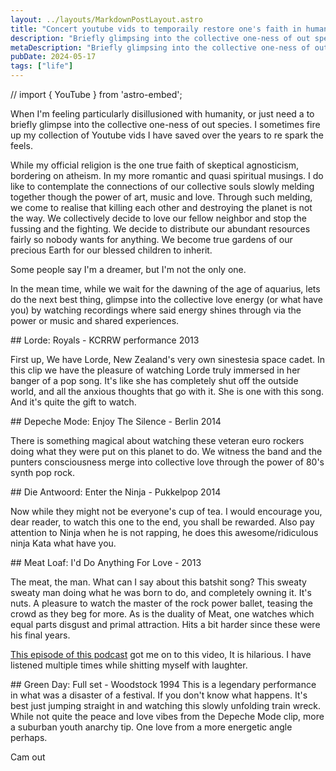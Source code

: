 ```yaml
---
layout: ../layouts/MarkdownPostLayout.astro
title: "Concert youtube vids to temporaily restore one's faith in humanity"
description: "Briefly glimpsing into the collective one-ness of out species, though the power of Youtube vids "
metaDescription: "Briefly glimpsing into the collective one-ness of out species, though the power of Youtube vids "
pubDate: 2024-05-17
tags: ["life"]
---
```


// import { YouTube } from 'astro-embed';

When I'm feeling particularly disillusioned with humanity, or just need a to briefly glimpse into the collective one-ness of out species.
I sometimes fire up my collection of Youtube vids I have saved over the years to re spark the feels.

While my official religion is the one true faith of skeptical agnosticism, bordering on atheism. 
In my more romantic and quasi spiritual musings. I do like to contemplate the connections of our collective souls slowly melding together though
the power of art, music and love.
Through such melding, we come to realise that killing each other and destroying the planet is not the way.
We collectively decide to love our fellow neighbor and stop the fussing and the fighting.
We decide to distribute our abundant resources fairly so nobody wants for anything.
We become true gardens of our precious Earth for our blessed children to inherit.

Some people say I'm a dreamer, but I'm not the only one.

In the mean time, while we wait for the dawning of the age of aquarius,
lets do the next best thing, glimpse into the collective love energy (or what have you) by watching recordings where said energy shines through
via the power or music and shared experiences.



<YouTube id="u7T64Qo3bdU" />
## Lorde: Royals -  KCRRW performance 2013

First up, We have Lorde, New Zealand's very own sinestesia space cadet. 
In this clip we have the pleasure of watching Lorde truly immersed in her banger of a pop song.
It's like she has completely shut off the outside world, and all the anxious thoughts that go with it.
She is one with this song. And it's quite the gift to watch.


<YouTube id="-_3dc6X-Iwo" />
## Depeche Mode: Enjoy The Silence - Berlin 2014

There is something magical about watching these veteran euro rockers doing what they were put on this planet to do.
We witness the band and the punters consciousness merge into collective love through the power of 80's synth pop rock.


<YouTube id="4DOcge2feu0" />
## Die Antwoord: Enter the Ninja - Pukkelpop 2014

Now while they might not be everyone's cup of tea.
I would encourage you, dear reader, to watch this one to the end, you shall be rewarded. 
Also pay attention to Ninja when he is not rapping, he does this awesome/ridiculous ninja Kata what have you.


<YouTube id="SRK4KuNJFew" />
## Meat Loaf: I'd Do Anything For Love  - 2013

The meat, the man. What can I say about this batshit song? This sweaty sweaty man doing what he was born to do, and completely owning it. 
It's nuts.
A pleasure to watch the master of the rock power ballet, teasing the crowd as they beg for more. 
As is the duality of Meat, one watches which equal parts disgust and primal attraction. 
Hits a bit harder since these were his final years.

[This episode of this podcast](https://headgum.com/punch-up-the-jam/id-do-anything-for-love-but-i-wont-do-that-by-meat-loaf-w-chris-fleming)
got me on to this video, It is hilarious. I have listened multiple times while shitting myself with laughter.

<YouTube id="3CVGtbItth0" />
## Green Day: Full set - Woodstock 1994
This is a legendary performance in what was a disaster of a festival. If you don't know what happens. It's best just jumping straight in and 
watching this slowly unfolding train wreck.
While not quite the peace and love vibes from the Depeche Mode clip, more a suburban youth anarchy tip. 
One love from a more energetic angle perhaps.



Cam out



